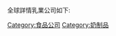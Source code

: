 全球詳情乳業公司如下:
{{Commonscat|Dairy companies}}

[[Category:食品公司|Category:食品公司]]
[[Category:奶制品|Category:奶制品]]